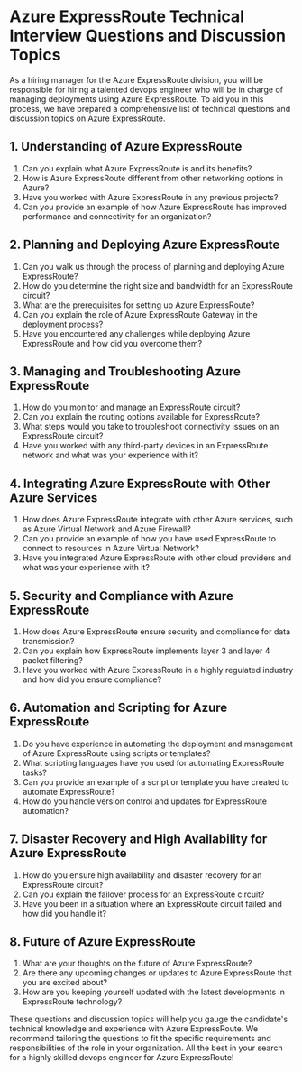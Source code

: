 

# Azure ExpressRoute Technical Interview Questions and Discussion Topics

As a hiring manager for the Azure ExpressRoute division, you will be responsible for hiring a talented devops engineer who will be in charge of managing deployments using Azure ExpressRoute. To aid you in this process, we have prepared a comprehensive list of technical questions and discussion topics on Azure ExpressRoute.

## 1. Understanding of Azure ExpressRoute

1. Can you explain what Azure ExpressRoute is and its benefits?
2. How is Azure ExpressRoute different from other networking options in Azure?
3. Have you worked with Azure ExpressRoute in any previous projects?
4. Can you provide an example of how Azure ExpressRoute has improved performance and connectivity for an organization?

## 2. Planning and Deploying Azure ExpressRoute

1. Can you walk us through the process of planning and deploying Azure ExpressRoute?
2. How do you determine the right size and bandwidth for an ExpressRoute circuit?
3. What are the prerequisites for setting up Azure ExpressRoute?
4. Can you explain the role of Azure ExpressRoute Gateway in the deployment process?
5. Have you encountered any challenges while deploying Azure ExpressRoute and how did you overcome them?

## 3. Managing and Troubleshooting Azure ExpressRoute

1. How do you monitor and manage an ExpressRoute circuit?
2. Can you explain the routing options available for ExpressRoute?
3. What steps would you take to troubleshoot connectivity issues on an ExpressRoute circuit?
4. Have you worked with any third-party devices in an ExpressRoute network and what was your experience with it?

## 4. Integrating Azure ExpressRoute with Other Azure Services

1. How does Azure ExpressRoute integrate with other Azure services, such as Azure Virtual Network and Azure Firewall?
2. Can you provide an example of how you have used ExpressRoute to connect to resources in Azure Virtual Network?
3. Have you integrated Azure ExpressRoute with other cloud providers and what was your experience with it?

## 5. Security and Compliance with Azure ExpressRoute

1. How does Azure ExpressRoute ensure security and compliance for data transmission?
2. Can you explain how ExpressRoute implements layer 3 and layer 4 packet filtering?
3. Have you worked with Azure ExpressRoute in a highly regulated industry and how did you ensure compliance?

## 6. Automation and Scripting for Azure ExpressRoute

1. Do you have experience in automating the deployment and management of Azure ExpressRoute using scripts or templates?
2. What scripting languages have you used for automating ExpressRoute tasks?
3. Can you provide an example of a script or template you have created to automate ExpressRoute?
4. How do you handle version control and updates for ExpressRoute automation?

## 7. Disaster Recovery and High Availability for Azure ExpressRoute

1. How do you ensure high availability and disaster recovery for an ExpressRoute circuit?
2. Can you explain the failover process for an ExpressRoute circuit?
3. Have you been in a situation where an ExpressRoute circuit failed and how did you handle it?

## 8. Future of Azure ExpressRoute

1. What are your thoughts on the future of Azure ExpressRoute?
2. Are there any upcoming changes or updates to Azure ExpressRoute that you are excited about?
3. How are you keeping yourself updated with the latest developments in ExpressRoute technology?

These questions and discussion topics will help you gauge the candidate's technical knowledge and experience with Azure ExpressRoute. We recommend tailoring the questions to fit the specific requirements and responsibilities of the role in your organization. All the best in your search for a highly skilled devops engineer for Azure ExpressRoute!